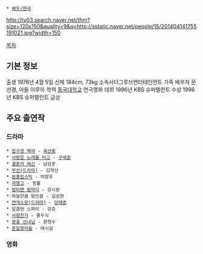  * [[배우/한국]]

http://tv03.search.naver.net/thm?size=120x150&quality=9&q=http://sstatic.naver.net/people/15/201404141755191021.jpg?width=150

[[목차]]
== 기본 정보 ==
출생 1976년 4월 5일
신체 184cm, 73kg
소속사더그루브엔터테인먼트
가족 배우자 문선경, 아들 이루하
학력 [[동국대학교]] 연극영화
데뷔 1996년 KBS 슈퍼탤런트
수상 1996년 KBS 슈퍼탤런트 금상

== 주요 출연작 ==
=== 드라마 ===
 * [[압구정 백야]] - [[육선중]]
 * [[사랑은 노래를 타고]] - [[구세준]]
 * [[결혼의 여신]] - 남상훈
 * [[무신(드라마)]] - 김약선
 * [[분홍립스틱]] - 박정우
 * [[자명고]] - 왕홀
 * [[밤이면 밤마다]] - 강시완
 * 하늘만큼 땅만큼 - 김상현
 * [[연개소문(드라마)]] - [[당태종]]
 * 달콤한 스파이 - 강준
 * [[사랑찬가]] - 홍두식
 * [[왕꽃 선녀님]] - 판정수
 * [[온달왕자들]] - 여시걸

=== 영화 ===
